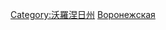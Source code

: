 {{Commonscat|People of Voronezh Oblast}}

[[Category:沃羅涅日州|Category:沃羅涅日州]]
[[Category:俄羅斯各聯邦主體人物|Воронежская]]